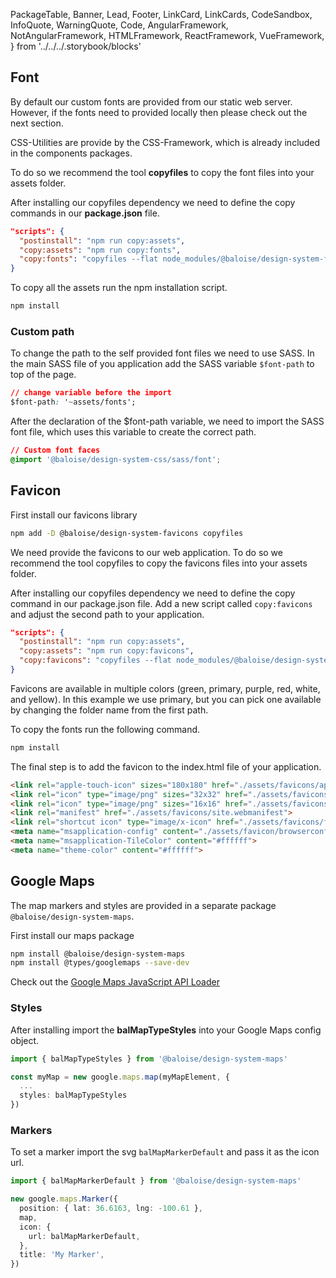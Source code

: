   PackageTable,
  Banner,
  Lead,
  Footer,
  LinkCard,
  LinkCards,
  CodeSandbox,
  InfoQuote,
  WarningQuote,
  Code,
  AngularFramework,
  NotAngularFramework,
  HTMLFramework,
  ReactFramework,
  VueFramework,
} from '../../../.storybook/blocks'

<Meta title="Development/Assets" />

<Banner label="Assets" section="Development" />

## Font

By default our custom fonts are provided from our static web server. However, if the
fonts need to provided locally then please check out the next section.

CSS-Utilities are provide by the CSS-Framework, which is already included in the components packages.

To do so we recommend the tool **copyfiles** to copy the font files into your assets folder.

After installing our copyfiles dependency we need to define the copy commands in our **package.json** file.

```json
"scripts": {
  "postinstall": "npm run copy:assets",
  "copy:assets": "npm run copy:fonts",
  "copy:fonts": "copyfiles --flat node_modules/@baloise/design-system-fonts/lib/* src/assets/fonts",
}
```

To copy all the assets run the npm installation script.

```bash
npm install
```

### Custom path

To change the path to the self provided font files we need to use SASS. In the main
SASS file of you application add the SASS variable `$font-path` to top of the page.

```css
// change variable before the import
$font-path: '~assets/fonts';
```

After the declaration of the $font-path variable, we need to import the SASS font file, which
uses this variable to create the correct path.

```css
// Custom font faces
@import '@baloise/design-system-css/sass/font';
```

## Favicon

First install our favicons library

```bash
npm add -D @baloise/design-system-favicons copyfiles
```

We need provide the favicons to our web application. To do so we recommend the tool
copyfiles to copy the favicons files into your assets folder.

After installing our copyfiles dependency we need to define the copy command in our
package.json file. Add a new script called `copy:favicons` and adjust the second path to your application.

```json
"scripts": {
  "postinstall": "npm run copy:assets",
  "copy:assets": "npm run copy:favicons",
  "copy:favicons": "copyfiles --flat node_modules/@baloise/design-system-favicons/icons/primary/* src/assets/favicons"
}
```

Favicons are available in multiple colors (green, primary, purple, red, white, and yellow).
In this example we use primary, but you can pick one available by changing the folder name
from the first path.

To copy the fonts run the following command.

```bash
npm install
```

The final step is to add the favicon to the index.html file of your application.

```html
<link rel="apple-touch-icon" sizes="180x180" href="./assets/favicons/apple-touch-icon.png">
<link rel="icon" type="image/png" sizes="32x32" href="./assets/favicons/favicon-32x32.png">
<link rel="icon" type="image/png" sizes="16x16" href="./assets/favicons/favicon-16x16.png">
<link rel="manifest" href="./assets/favicons/site.webmanifest">
<link rel="shortcut icon" type="image/x-icon" href="./assets/favicons/favicon.ico" />
<meta name="msapplication-config" content="./assets/favicon/browserconfig.xml">
<meta name="msapplication-TileColor" content="#ffffff">
<meta name="theme-color" content="#ffffff">
```

## Google Maps

The map markers and styles are provided in a separate package `@baloise/design-system-maps`.

First install our maps package

```bash
npm install @baloise/design-system-maps
npm install @types/googlemaps --save-dev
```

Check out the [Google Maps JavaScript API Loader](https://github.com/googlemaps/js-api-loader)

### Styles

After installing import the **balMapTypeStyles** into your Google Maps config object.

```ts
import { balMapTypeStyles } from '@baloise/design-system-maps'

const myMap = new google.maps.map(myMapElement, {
  ...
  styles: balMapTypeStyles
})
```

### Markers

To set a marker import the svg `balMapMarkerDefault` and pass it as the icon url.

```ts
import { balMapMarkerDefault } from '@baloise/design-system-maps'

new google.maps.Marker({
  position: { lat: 36.6163, lng: -100.61 },
  map,
  icon: {
    url: balMapMarkerDefault,
  },
  title: 'My Marker',
})
```

<Footer />
